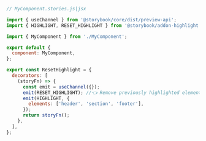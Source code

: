 ```js
// MyComponent.stories.js|jsx

import { useChannel } from '@storybook/core/dist/preview-api';
import { HIGHLIGHT, RESET_HIGHLIGHT } from '@storybook/addon-highlight';

import { MyComponent } from './MyComponent';

export default {
  component: MyComponent,
};

export const ResetHighlight = {
  decorators: [
    (storyFn) => {
      const emit = useChannel({});
      emit(RESET_HIGHLIGHT); //👈 Remove previously highlighted elements
      emit(HIGHLIGHT, {
        elements: ['header', 'section', 'footer'],
      });
      return storyFn();
    },
  ],
};
```
